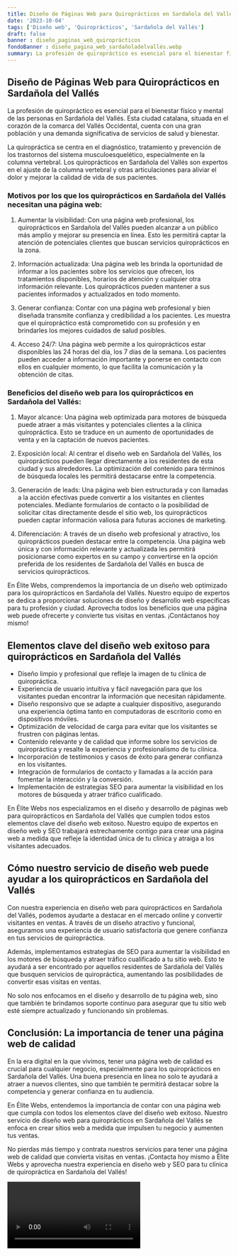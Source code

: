 ```yaml
---
title: Diseño de Páginas Web para Quiroprácticos en Sardañola del Vallés
date: '2023-10-04'
tags: ['Diseño web', 'Quiroprácticos', 'Sardañola del Vallés']
draft: false
banner : diseño_paginas_web_quiroprácticos
fondoBanner : diseño_pagina_web_sardañoladelvallés.webp
summary: La profesión de quiropráctico es esencial para el bienestar físico y mental de las personas en Sardañola del Vallés. Esta ciudad catalana, situada en el corazón de la comarca del Vallés Occidental, cuenta con una gran población y una demanda significativa de servicios de salud y bienestar.
---
```


## Diseño de Páginas Web para Quiroprácticos en Sardañola del Vallés

La profesión de quiropráctico es esencial para el bienestar físico y mental de las personas en Sardañola del Vallés. Esta ciudad catalana, situada en el corazón de la comarca del Vallés Occidental, cuenta con una gran población y una demanda significativa de servicios de salud y bienestar.

La quiropráctica se centra en el diagnóstico, tratamiento y prevención de los trastornos del sistema musculoesquelético, especialmente en la columna vertebral. Los quiroprácticos en Sardañola del Vallés son expertos en el ajuste de la columna vertebral y otras articulaciones para aliviar el dolor y mejorar la calidad de vida de sus pacientes.

### Motivos por los que los quiroprácticos en Sardañola del Vallés necesitan una página web:

1. Aumentar la visibilidad: Con una página web profesional, los quiroprácticos en Sardañola del Vallés pueden alcanzar a un público más amplio y mejorar su presencia en línea. Esto les permitirá captar la atención de potenciales clientes que buscan servicios quiroprácticos en la zona.

2. Información actualizada: Una página web les brinda la oportunidad de informar a los pacientes sobre los servicios que ofrecen, los tratamientos disponibles, horarios de atención y cualquier otra información relevante. Los quiroprácticos pueden mantener a sus pacientes informados y actualizados en todo momento.

3. Generar confianza: Contar con una página web profesional y bien diseñada transmite confianza y credibilidad a los pacientes. Les muestra que el quiropráctico está comprometido con su profesión y en brindarles los mejores cuidados de salud posibles.

4. Acceso 24/7: Una página web permite a los quiroprácticos estar disponibles las 24 horas del día, los 7 días de la semana. Los pacientes pueden acceder a información importante y ponerse en contacto con ellos en cualquier momento, lo que facilita la comunicación y la obtención de citas.

### Beneficios del diseño web para los quiroprácticos en Sardañola del Vallés:

1. Mayor alcance: Una página web optimizada para motores de búsqueda puede atraer a más visitantes y potenciales clientes a la clínica quiropráctica. Esto se traduce en un aumento de oportunidades de venta y en la captación de nuevos pacientes.

2. Exposición local: Al centrar el diseño web en Sardañola del Vallés, los quiroprácticos pueden llegar directamente a los residentes de esta ciudad y sus alrededores. La optimización del contenido para términos de búsqueda locales les permitirá destacarse entre la competencia.

3. Generación de leads: Una página web bien estructurada y con llamadas a la acción efectivas puede convertir a los visitantes en clientes potenciales. Mediante formularios de contacto o la posibilidad de solicitar citas directamente desde el sitio web, los quiroprácticos pueden captar información valiosa para futuras acciones de marketing.

4. Diferenciación: A través de un diseño web profesional y atractivo, los quiroprácticos pueden destacar entre la competencia. Una página web única y con información relevante y actualizada les permitirá posicionarse como expertos en su campo y convertirse en la opción preferida de los residentes de Sardañola del Vallés en busca de servicios quiroprácticos.

En Élite Webs, comprendemos la importancia de un diseño web optimizado para los quiroprácticos en Sardañola del Vallés. Nuestro equipo de expertos se dedica a proporcionar soluciones de diseño y desarrollo web específicas para tu profesión y ciudad. Aprovecha todos los beneficios que una página web puede ofrecerte y convierte tus visitas en ventas. ¡Contáctanos hoy mismo!

<GifSeo />

<Cta />

## Elementos clave del diseño web exitoso para quiroprácticos en Sardañola del Vallés

- Diseño limpio y profesional que refleje la imagen de tu clínica de quiropráctica.
- Experiencia de usuario intuitiva y fácil navegación para que los visitantes puedan encontrar la información que necesitan rápidamente.
- Diseño responsivo que se adapte a cualquier dispositivo, asegurando una experiencia óptima tanto en computadoras de escritorio como en dispositivos móviles.
- Optimización de velocidad de carga para evitar que los visitantes se frustren con páginas lentas.
- Contenido relevante y de calidad que informe sobre los servicios de quiropráctica y resalte la experiencia y profesionalismo de tu clínica.
- Incorporación de testimonios y casos de éxito para generar confianza en los visitantes.
- Integración de formularios de contacto y llamadas a la acción para fomentar la interacción y la conversión.
- Implementación de estrategias SEO para aumentar la visibilidad en los motores de búsqueda y atraer tráfico cualificado.

En Élite Webs nos especializamos en el diseño y desarrollo de páginas web para quiroprácticos en Sardañola del Vallés que cumplen todos estos elementos clave del diseño web exitoso. Nuestro equipo de expertos en diseño web y SEO trabajará estrechamente contigo para crear una página web a medida que refleje la identidad única de tu clínica y atraiga a los visitantes adecuados. 

## Cómo nuestro servicio de diseño web puede ayudar a los quiroprácticos en Sardañola del Vallés

Con nuestra experiencia en diseño web para quiroprácticos en Sardañola del Vallés, podemos ayudarte a destacar en el mercado online y convertir visitantes en ventas. A través de un diseño atractivo y funcional, aseguramos una experiencia de usuario satisfactoria que genere confianza en tus servicios de quiropráctica.

Además, implementamos estrategias de SEO para aumentar la visibilidad en los motores de búsqueda y atraer tráfico cualificado a tu sitio web. Esto te ayudará a ser encontrado por aquellos residentes de Sardañola del Vallés que busquen servicios de quiropráctica, aumentando las posibilidades de convertir esas visitas en ventas.

No solo nos enfocamos en el diseño y desarrollo de tu página web, sino que también te brindamos soporte continuo para asegurar que tu sitio web esté siempre actualizado y funcionando sin problemas.

## Conclusión: La importancia de tener una página web de calidad

En la era digital en la que vivimos, tener una página web de calidad es crucial para cualquier negocio, especialmente para los quiroprácticos en Sardañola del Vallés. Una buena presencia en línea no solo te ayudará a atraer a nuevos clientes, sino que también te permitirá destacar sobre la competencia y generar confianza en tu audiencia.

En Élite Webs, entendemos la importancia de contar con una página web que cumpla con todos los elementos clave del diseño web exitoso. Nuestro servicio de diseño web para quiroprácticos en Sardañola del Vallés se enfoca en crear sitios web a medida que impulsen tu negocio y aumenten tus ventas.

No pierdas más tiempo y contrata nuestros servicios para tener una página web de calidad que convierta visitas en ventas. ¡Contacta hoy mismo a Élite Webs y aprovecha nuestra experiencia en diseño web y SEO para tu clínica de quiropráctica en Sardañola del Vallés!

<Video />

<CtaBot job='Quiroprácticos' city='Sardañola del Vallés'/>

<Gmaps query='Sardañola del Vallés+españa+maps' />